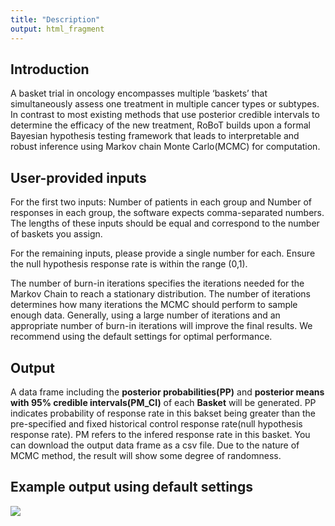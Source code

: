 ```yaml
---
title: "Description"
output: html_fragment
---
```


## Introduction

A basket trial in oncology encompasses multiple 'baskets' that simultaneously assess one treatment in multiple cancer types or subtypes. In contrast to most existing methods that use posterior credible intervals to determine the efficacy of the new treatment, RoBoT builds upon a formal Bayesian hypothesis testing framework that leads to interpretable and robust inference using Markov chain Monte Carlo(MCMC) for computation.

## User-provided inputs

For the first two inputs: Number of patients in each group and Number of responses in each group, the software expects comma-separated numbers. The lengths of these inputs should be equal and correspond to the number of baskets you assign.

For the remaining inputs, please provide a single number for each. Ensure the null hypothesis response rate is within the range (0,1).

The number of burn-in iterations specifies the iterations needed for the Markov Chain to reach a stationary distribution. The number of iterations determines how many iterations the MCMC should perform to sample enough data. Generally, using a large number of iterations and an appropriate number of burn-in iterations will improve the final results. We recommend using the default settings for optimal performance.


## Output

A data frame including the **posterior probabilities(PP)** and **posterior means with 95% credible intervals(PM_CI)** of each **Basket** will be generated. PP indicates probability of response rate in this bakset being greater than the pre-specified and fixed historical control response rate(null hypothesis response rate). PM refers to the infered response rate in this basket. You can download the output data frame as a csv file. Due to the nature of MCMC method, the result will show some degree of randomness.

## Example output using default settings

![](Example_Output.png)

